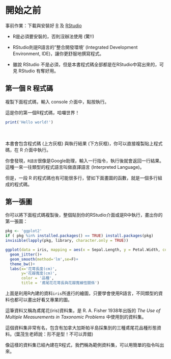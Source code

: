 
# 開始之前

事前作業：下載與安裝好 [R](https://cran.r-project.org/) 及 [RStudio](https://posit.co/download/rstudio-desktop/)

- R是必須要安裝的，否則沒辦法使用 (驚!!)

- RStudio則是R語言的"整合開發環境'
(Integrated Development Environment, IDE)，讓你更舒服地撰寫程式。

- 雖說 RStudio 不是必須，但是本書程式碼全部都是在RStudio中寫出來的，可見 RStudio 有奪好用。
　
　

##  第一個 R 程式碼

複製下面程式碼，輸入 console 介面中，點按執行。

這是你的第一個R程式碼，哈囉世界！

```{r echo=TRUE}
print('Hello world!')
```
　

本書會包含程式碼 (上方灰框) 與執行結果 (下方灰框)，你可以直接複製貼上程式碼，在 R 介面中執行。
　

你會發現，`R語言`很像是Google助理，輸入一行指令，執行後就會返回一行結果。這種一來一往類型的程式語言叫做直譯語言 (Interpreted Language)。

但是，一段 R 的程式碼也有可能很多行，譬如下面畫圖的函數，就是一個多行組成的程式碼。
　
　

## 第一張圖

你可以將下面程式碼複製後，整個貼到你的RStudio介面或是R中執行，畫出你的第一張圖：

```{r echo=TRUE, message=FALSE, warning=FALSE}
pkg <- 'ggplot2'
if ( pkg %in% installed.packages() == TRUE) install.packages(pkg) 
invisible(lapply(pkg, library, character.only = TRUE))

ggplot(data = iris, mapping = aes(x = Sepal.Length, y = Petal.Width, color = Species))+
  geom_jitter()+
  geom_smooth(method='lm',se=F)+
  theme_bw()+
  labs(x='花萼長度(cm)',
       y='花瓣寬度(cm)',
       color = '品種',
       title = '鳶尾花花萼長與花瓣寬線性關係')

```

上面是利用R內建的資料`iris`所進行的繪圖，只要學會使用R語言，不同類型的資料也都可以畫出好看又專業的圖。

這筆資料又稱為鳶尾花(iris)資料集，是 R. A. Fisher 1938年出版的 *The Use of Multiple Measurements in Taxonomic Problems* 中使用到的資料集。

這個資料集非常有名，包含有加拿大加斯帕半島採集到的三種鳶尾花品種形態資料。(葉茂生老師說：形不是型！不可以弄錯)

像這樣的資料集已經內建在R程式，我們稱為範例資料集，可以用簡單的指令叫出來。


